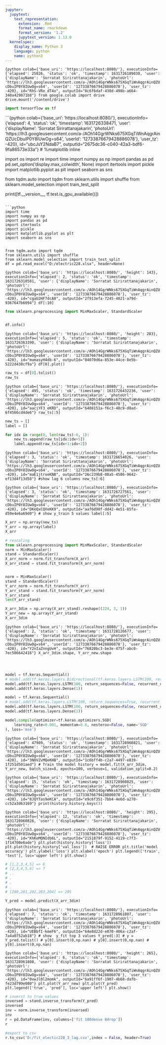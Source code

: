 ```yaml
---
jupyter:
  jupytext:
    text_representation:
      extension: .Rmd
      format_name: rmarkdown
      format_version: '1.2'
      jupytext_version: 1.13.0
  kernelspec:
    display_name: Python 3
    language: python
    name: python3
---
```


```{python colab={'base_uri': 'https://localhost:8080/'}, executionInfo={'elapsed': 25026, 'status': 'ok', 'timestamp': 1631726189030, 'user': {'displayName': 'Sorratat Sirirattanajakarin', 'photoUrl': 'https://lh3.googleusercontent.com/a-/AOh14GgrWNks675XGqTiWnAqgrAinQZUcDbuIP0Y8IUwOg=s64', 'userId': '12733876679428886078'}, 'user_tz': -420}, id="RhS-VRo_dT4o", outputId="8c6f6daf-438d-498b-a664-340a429871b8"}
from google.colab import drive
drive.mount('/content/drive')
```

```python
import tensorflow as tf
```

```{python colab={'base_uri': 'https://localhost:8080/'}, executionInfo={'elapsed': 4, 'status': 'ok', 'timestamp': 1631726338471, 'user': {'displayName': 'Sorratat Sirirattanajakarin', 'photoUrl': 'https://lh3.googleusercontent.com/a-/AOh14GgrWNks675XGqTiWnAqgrAinQZUcDbuIP0Y8IUwOg=s64', 'userId': '12733876679428886078'}, 'user_tz': -420}, id="ubcJsY2NdaB7", outputId="2675dc36-c040-42a3-bdf6-9fa86573e33a"}
# %matplotlib inline


import os
import re
import time
import numpy as np
import pandas as pd
pd.set_option('display.max_colwidth', None)
import itertools
import pickle
import matplotlib.pyplot as plt
import seaborn as sns


from tqdm.auto import tqdm
from sklearn.utils import shuffle
from sklearn.model_selection import train_test_split

print([tf.__version__, tf.test.is_gpu_available()])
```

```python
import time
import numpy as np
import pandas as pd
import itertools
import pickle
import matplotlib.pyplot as plt
import seaborn as sns


from tqdm.auto import tqdm
from sklearn.utils import shuffle
from sklearn.model_selection import train_test_split
df = pd.read_excel("D:/electric228.xlsx", header=None)
```

```{python colab={'base_uri': 'https://localhost:8080/', 'height': 143}, executionInfo={'elapsed': 2, 'status': 'ok', 'timestamp': 1631726310581, 'user': {'displayName': 'Sorratat Sirirattanajakarin', 'photoUrl': 'https://lh3.googleusercontent.com/a-/AOh14GgrWNks675XGqTiWnAqgrAinQZUcDbuIP0Y8IUwOg=s64', 'userId': '12733876679428886078'}, 'user_tz': -420}, id="cgaU2HF7dcA8", outputId="2f913efa-7245-4021-a79d-9367647b6094"}
df[:10]
```

```python
from sklearn.preprocessing import MinMaxScaler, StandardScaler
```

```python

```

```python
df.info()
```

```{python colab={'base_uri': 'https://localhost:8080/', 'height': 283}, executionInfo={'elapsed': 5, 'status': 'ok', 'timestamp': 1631726363390, 'user': {'displayName': 'Sorratat Sirirattanajakarin', 'photoUrl': 'https://lh3.googleusercontent.com/a-/AOh14GgrWNks675XGqTiWnAqgrAinQZUcDbuIP0Y8IUwOg=s64', 'userId': '12733876679428886078'}, 'user_tz': -420}, id="mumasyH4db-6", outputId="84070d6a-853e-44ce-8e5b-5222d438cf9a"}
df[0].plot()
```

```python
raw_ts = df[0].tolist()
raw_ts
```

```{python colab={'base_uri': 'https://localhost:8080/'}, executionInfo={'elapsed': 495, 'status': 'ok', 'timestamp': 1631726432236, 'user': {'displayName': 'Sorratat Sirirattanajakarin', 'photoUrl': 'https://lh3.googleusercontent.com/a-/AOh14GgrWNks675XGqTiWnAqgrAinQZUcDbuIP0Y8IUwOg=s64', 'userId': '12733876679428886078'}, 'user_tz': -420}, id="aacjYF3_eKRD", outputId="6408151a-f6c3-48c9-d0ad-6f4566cd4de6"}
raw_ts[:5]
```

```python
new_ts = []
label = []

for idx in range(0, len(raw_ts)-6, 1):
    new_ts.append(raw_ts[idx:idx+5])
    label.append(raw_ts[idx+1:idx+2])
```

```{python colab={'base_uri': 'https://localhost:8080/'}, executionInfo={'elapsed': 3, 'status': 'ok', 'timestamp': 1631726654026, 'user': {'displayName': 'Sorratat Sirirattanajakarin', 'photoUrl': 'https://lh3.googleusercontent.com/a-/AOh14GgrWNks675XGqTiWnAqgrAinQZUcDbuIP0Y8IUwOg=s64', 'userId': '12733876679428886078'}, 'user_tz': -420}, id="maE1jtrxeKNB", outputId="26c239b8-08a5-4586-9642-ef13d4f13d58"}
#show lag 6 columns
new_ts[:6]
```

```{python colab={'base_uri': 'https://localhost:8080/'}, executionInfo={'elapsed': 3, 'status': 'ok', 'timestamp': 1631726727561, 'user': {'displayName': 'Sorratat Sirirattanajakarin', 'photoUrl': 'https://lh3.googleusercontent.com/a-/AOh14GgrWNks675XGqTiWnAqgrAinQZUcDbuIP0Y8IUwOg=s64', 'userId': '12733876679428886078'}, 'user_tz': -420}, id="DKeQxCQVeKK9", outputId="aaf6d98f-dd42-4e51-85fa-d59e4e6a69d0"}
# show y_train 5 values
label[:5]
```

```python
X_arr = np.array(new_ts)
Y_arr = np.array(label)
X_arr
```

```python
# rescaling
from sklearn.preprocessing import MinMaxScaler, StandardScaler
norm = MinMaxScaler()
stand = StandardScaler()
X_arr_norm = norm.fit_transform(X_arr)
X_arr_stand = stand.fit_transform(X_arr_norm)


norm = MinMaxScaler()
stand = StandardScaler()
Y_arr_norm = norm.fit_transform(Y_arr)
Y_arr_stand = stand.fit_transform(Y_arr_norm)
Y_arr_stand
len(Y_arr_stand)
```

```python
X_arr_3dim = np.array(X_arr_stand).reshape((224, 3, 1))
Y_arr_new = np.array(Y_arr_stand)
X_arr_3dim
```

```{python colab={'base_uri': 'https://localhost:8080/'}, executionInfo={'elapsed': 2, 'status': 'ok', 'timestamp': 1631728126677, 'user': {'displayName': 'Sorratat Sirirattanajakarin', 'photoUrl': 'https://lh3.googleusercontent.com/a-/AOh14GgrWNks675XGqTiWnAqgrAinQZUcDbuIP0Y8IUwOg=s64', 'userId': '12733876679428886078'}, 'user_tz': -420}, id="Y2nIaZnngUvH", outputId="76820bc3-be3e-475f-abc0-7ec506642416"}
X_arr_3dim.shape, Y_arr_new.shape
```

```python

```

```python

```

```python

```

```python
model = tf.keras.Sequential()
# model.add(tf.keras.layers.Bidirectional(tf.keras.layers.LSTM(200, return_sequences=True, recurrent_dropout=0)))
model.add(tf.keras.layers.LSTM(100, return_sequences=False, recurrent_dropout=0))
model.add(tf.keras.layers.Dense(1))
```

```python
model = tf.keras.Sequential()
# model.add(tf.keras.layers.LSTM(100, return_sequences=True, recurrent_dropout=0))
model.add(tf.keras.layers.LSTM(100, return_sequences=False, recurrent_dropout=0))
model.add(tf.keras.layers.Dense(1))
```

```python
model.compile(optimizer=tf.keras.optimizers.SGD(
    learning_rate=0.001, momentum=0.0, nesterov=False, name='SGD'
), loss='mse')
```

```{python colab={'base_uri': 'https://localhost:8080/'}, executionInfo={'elapsed': 47989, 'status': 'ok', 'timestamp': 1631728960821, 'user': {'displayName': 'Sorratat Sirirattanajakarin', 'photoUrl': 'https://lh3.googleusercontent.com/a-/AOh14GgrWNks675XGqTiWnAqgrAinQZUcDbuIP0Y8IUwOg=s64', 'userId': '12733876679428886078'}, 'user_tz': -420}, id="3N0VZvMQeKHB", outputId="1c6bff4b-c2a7-4497-e839-1f251d501aed"}
# Train the model
history = model.fit(X_arr_3dim, Y_arr_new, batch_size=8, epochs=100, verbose=1, validation_split=0.2)
```

```{python colab={'base_uri': 'https://localhost:8080/'}, executionInfo={'elapsed': 15, 'status': 'ok', 'timestamp': 1631728960825, 'user': {'displayName': 'Sorratat Sirirattanajakarin', 'photoUrl': 'https://lh3.googleusercontent.com/a-/AOh14GgrWNks675XGqTiWnAqgrAinQZUcDbuIP0Y8IUwOg=s64', 'userId': '12733876679428886078'}, 'user_tz': -420}, id="8JQYTas9eKCA", outputId="e9c6f351-7bb4-4e6d-a270-cc52a3d63169"}
print(history.history.keys())
```

```{python colab={'base_uri': 'https://localhost:8080/', 'height': 295}, executionInfo={'elapsed': 12, 'status': 'ok', 'timestamp': 1631728960826, 'user': {'displayName': 'Sorratat Sirirattanajakarin', 'photoUrl': 'https://lh3.googleusercontent.com/a-/AOh14GgrWNks675XGqTiWnAqgrAinQZUcDbuIP0Y8IUwOg=s64', 'userId': '12733876679428886078'}, 'user_tz': -420}, id="KhKeMQNIdb6L", outputId="2151879f-9152-4119-c7f3-1f14700e6ade"}
plt.plot(history.history['loss'])
plt.plot(history.history['val_loss'])  # RAISE ERROR
plt.title('model accuracy')
plt.ylabel('loss')
plt.xlabel('epoch')
plt.legend(['train', 'test'], loc='upper left')
plt.show()
```

```python
# [1,2,3,4,5] => 6
# [2,3,4,5,6] => 7
# ..
# .
# .
# .
# [200,201,202,203,204] => 205
```

```python
Y_pred = model.predict(X_arr_3dim)
```

```{python colab={'base_uri': 'https://localhost:8080/'}, executionInfo={'elapsed': 7, 'status': 'ok', 'timestamp': 1631728961807, 'user': {'displayName': 'Sorratat Sirirattanajakarin', 'photoUrl': 'https://lh3.googleusercontent.com/a-/AOh14GgrWNks675XGqTiWnAqgrAinQZUcDbuIP0Y8IUwOg=s64', 'userId': '12733876679428886078'}, 'user_tz': -420}, id="UEBbfI-kmeF6", outputId="64e8d22d-e070-406a-c2af-7a4a0752ab18"}
# show  y_fit top 3 values
Y_pred[:3]
# y = Y_pred.tolist()
# y[0].insert(0,np.nan)
# y[0].insert(0,np.nan)
# y[0].insert(0,np.nan)
```

```{python colab={'base_uri': 'https://localhost:8080/', 'height': 265}, executionInfo={'elapsed': 6, 'status': 'ok', 'timestamp': 1631728961808, 'user': {'displayName': 'Sorratat Sirirattanajakarin', 'photoUrl': 'https://lh3.googleusercontent.com/a-/AOh14GgrWNks675XGqTiWnAqgrAinQZUcDbuIP0Y8IUwOg=s64', 'userId': '12733876679428886078'}, 'user_tz': -420}, id="0vwJl0l2momk", outputId="6a91ff6f-1907-4b68-dafb-fe23d799e080"}
plt.plot(Y_arr_new)
plt.plot(Y_pred)
plt.legend(['true', 'pred'], loc='upper left')
plt.show()
```

```python
# inverst to true values
inversed = stand.inverse_transform(Y_pred)
inversed
inv = norm.inverse_transform(inversed)
inv
r = pd.DataFrame(inv, columns=['fit 100dense 0drop'])
r
```

```python
#export to csv
r.to_csv('D:/fit_electic228_3_lag.csv',index = False, header=True)
```

```python

```
